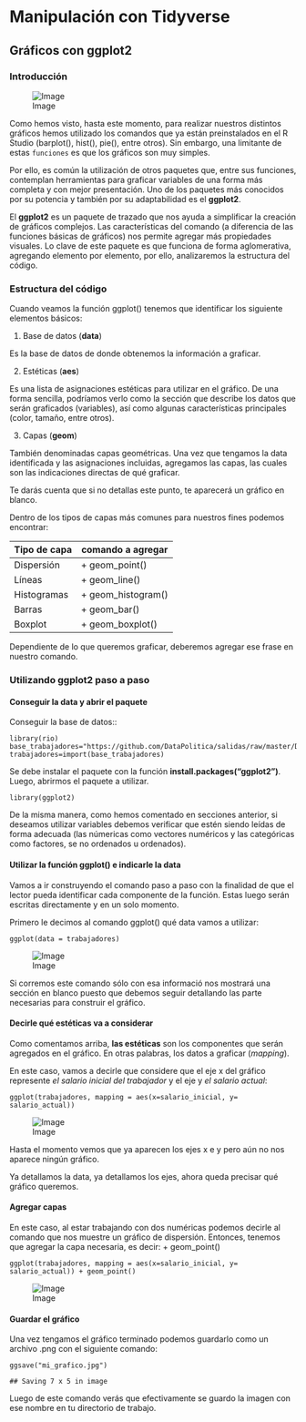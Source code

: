 # Manipulación con Tidyverse

## Gráficos con ggplot2

### Introducción

![Image](images/5-1-1.jpg)

Como hemos visto, hasta este momento, para realizar nuestros distintos
gráficos hemos utilizado los comandos que ya están preinstalados en el R
Studio (barplot(), hist(), pie(), entre otros). Sin embargo, una
limitante de estas `funciones` es que los gráficos son muy simples.

Por ello, es común la utilización de otros paquetes que, entre sus
funciones, contemplan herramientas para graficar variables de una forma
más completa y con mejor presentación. Uno de los paquetes más conocidos
por su potencia y también por su adaptabilidad es el **ggplot2**.

El **ggplot2** es un paquete de trazado que nos ayuda a simplificar la
creación de gráficos complejos. Las características del comando (a
diferencia de las funciones básicas de gráficos) nos permite agregar más
propiedades visuales. Lo clave de este paquete es que funciona de forma
aglomerativa, agregando elemento por elemento, por ello, analizaremos la
estructura del código.

### Estructura del código

Cuando veamos la función ggplot() tenemos que identificar los siguiente
elementos básicos:

1.  Base de datos (**data**)

Es la base de datos de donde obtenemos la información a graficar.

2.  Estéticas (**aes**)

Es una lista de asignaciones estéticas para utilizar en el gráfico. De
una forma sencilla, podríamos verlo como la sección que describe los
datos que serán graficados (variables), así como algunas características
principales (color, tamaño, entre otros).

3.  Capas (**geom**)

También denominadas capas geométricas. Una vez que tengamos la data
identificada y las asignaciones incluidas, agregamos las capas, las
cuales son las indicaciones directas de qué graficar.

Te darás cuenta que si no detallas este punto, te aparecerá un gráfico
en blanco.

Dentro de los tipos de capas más comunes para nuestros fines podemos
encontrar:

| Tipo de capa | comando a agregar |
| ------------- | ------------- |
| Dispersión | + geom_point()  |
| Líneas | + geom_line() |
| Histogramas  | + geom_histogram() |
| Barras  | + geom_bar() |
| Boxplot  | + geom_boxplot() |

Dependiente de lo que queremos graficar, deberemos agregar ese frase en
nuestro comando.

### Utilizando ggplot2 paso a paso

#### Conseguir la data y abrir el paquete

Conseguir la base de datos::

    library(rio)
    base_trabajadores="https://github.com/DataPolitica/salidas/raw/master/Data/trabajadores.sav"
    trabajadores=import(base_trabajadores)

Se debe instalar el paquete con la función
**install.packages("ggplot2")**. Luego, abrirmos el paquete a utilizar.

    library(ggplot2)

De la misma manera, como hemos comentado en secciones anterior, si
deseamos utilizar variables debemos verificar que estén siendo leídas de
forma adecuada (las númericas como vectores numéricos y las categóricas
como factores, se no ordenados u ordenados).

####  Utilizar la función ggplot() e indicarle la data

Vamos a ir construyendo el comando paso a paso con la finalidad de que
el lector pueda identificar cada componente de la función. Estas luego
serán escritas directamente y en un solo momento.

Primero le decimos al comando ggplot() qué data vamos a utilizar:

    ggplot(data = trabajadores)

![Image](images/5-1-3.jpg)

Si corremos este comando sólo con esa informació nos mostrará una
sección en blanco puesto que debemos seguir detallando las parte
necesarias para construir el gráfico.

####  Decirle qué estéticas va a considerar

Como comentamos arriba, **las estéticas** son los componentes que serán
agregados en el gráfico. En otras palabras, los datos a graficar
(*mapping*).

En este caso, vamos a decirle que considere que el eje x del gráfico
represente *el salario inicial del trabajador* y el eje y *el salario
actual*:

    ggplot(trabajadores, mapping = aes(x=salario_inicial, y= salario_actual))

![Image](images/5-1-4.jpg)

Hasta el momento vemos que ya aparecen los ejes x e y pero aún no nos
aparece ningún gráfico.

Ya detallamos la data, ya detallamos los ejes, ahora queda precisar qué
gráfico queremos.

####  Agregar capas

En este caso, al estar trabajando con dos numéricas podemos decirle al
comando que nos muestre un gráfico de dispersión. Entonces, tenemos que
agregar la capa necesaria, es decir: + geom\_point()

    ggplot(trabajadores, mapping = aes(x=salario_inicial, y= salario_actual)) + geom_point()

![Image](images/5-1-5.jpg)

####  Guardar el gráfico

Una vez tengamos el gráfico terminado podemos guardarlo como un archivo
.png con el siguiente comando:

    ggsave("mi_grafico.jpg")

    ## Saving 7 x 5 in image

Luego de este comando verás que efectivamente se guardo la imagen con ese nombre en tu directorio de trabajo. 